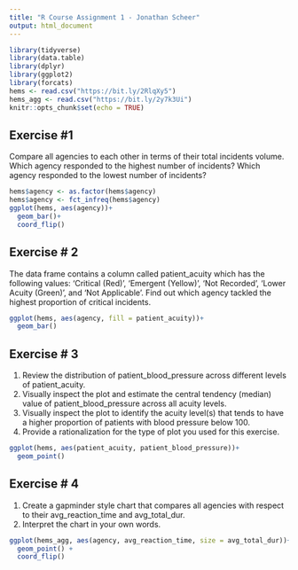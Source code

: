 ```yaml
---
title: "R Course Assignment 1 - Jonathan Scheer"
output: html_document
---
```


```r
library(tidyverse)
library(data.table)
library(dplyr)
library(ggplot2)
library(forcats)
hems <- read.csv("https://bit.ly/2RlqXy5")
hems_agg <- read.csv("https://bit.ly/2y7k3Ui")
knitr::opts_chunk$set(echo = TRUE)
```

## Exercise #1

Compare all agencies to each other in terms of their total incidents volume. Which agency responded to the highest number of incidents? Which agency responded to the lowest number of incidents?

```r
hems$agency <- as.factor(hems$agency)
hems$agency <- fct_infreq(hems$agency)
ggplot(hems, aes(agency))+
  geom_bar()+
  coord_flip()
```

## Exercise # 2

The data frame contains a column called patient_acuity which has the following values: ‘Critical (Red)’, ‘Emergent (Yellow)’, ‘Not Recorded’, ‘Lower Acuity (Green)’, and ‘Not Applicable’.
Find out which agency tackled the highest proportion of critical incidents.

```r
ggplot(hems, aes(agency, fill = patient_acuity))+
  geom_bar()
```

## Exercise # 3

1.	Review the distribution of patient_blood_pressure across different levels of patient_acuity.
2.	Visually inspect the plot and estimate the central tendency (median) value of patient_blood_pressure across all acuity levels.
3.	Visually inspect the plot to identify the acuity level(s) that tends to have a higher proportion of patients with blood pressure below 100.
4.	Provide a rationalization for the type of plot you used for this exercise.


```r
ggplot(hems, aes(patient_acuity, patient_blood_pressure))+
  geom_point()
```

## Exercise # 4

1.	Create a gapminder style chart that compares all agencies with respect to their avg_reaction_time and avg_total_dur.
2.	Interpret the chart in your own words.

```r
ggplot(hems_agg, aes(agency, avg_reaction_time, size = avg_total_dur))+
  geom_point() +
  coord_flip()
```
